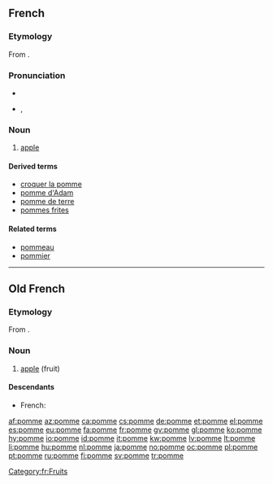 {{also|pommé}}
==French==

===Etymology===
From {{etyl|la|fr}} {{term|pomum|lang=la}}.

===Pronunciation===
* {{audio|Fr-pomme.ogg|audio}}
* {{IPA|/pɔm/|lang=fr}}, {{SAMPA|/pOm/}}

===Noun===
{{fr-noun|f}}

# [[apple]] {{gloss|fruit}}

====Derived terms====
* [[croquer la pomme]]
* [[pomme d'Adam]]
* [[pomme de terre]]
* [[pommes frites]]

====Related terms====
* [[pommeau]]
* [[pommier]]

[[Category:fr:Fruits]]

----

==Old French==

===Etymology===
From {{etyl|la|fro}} {{term|pomum|lang=la}}.

===Noun===
{{fro-noun|f}}

# [[apple]] (fruit)

====Descendants====
* French: {{l|fr|fruit}}

[[af:pomme]]
[[az:pomme]]
[[ca:pomme]]
[[cs:pomme]]
[[de:pomme]]
[[et:pomme]]
[[el:pomme]]
[[es:pomme]]
[[eu:pomme]]
[[fa:pomme]]
[[fr:pomme]]
[[gv:pomme]]
[[gl:pomme]]
[[ko:pomme]]
[[hy:pomme]]
[[io:pomme]]
[[id:pomme]]
[[it:pomme]]
[[kw:pomme]]
[[lv:pomme]]
[[lt:pomme]]
[[li:pomme]]
[[hu:pomme]]
[[nl:pomme]]
[[ja:pomme]]
[[no:pomme]]
[[oc:pomme]]
[[pl:pomme]]
[[pt:pomme]]
[[ru:pomme]]
[[fi:pomme]]
[[sv:pomme]]
[[tr:pomme]]